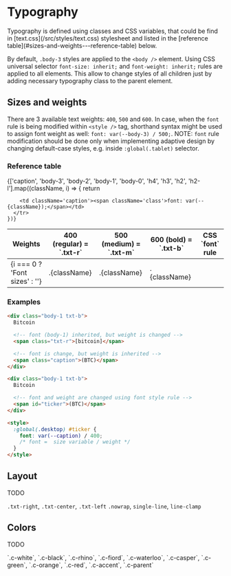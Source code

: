 
<Meta title='Design System/Typography' />

<style>
  {`
.class {
    font-family: monospace;
    border-radius: 4px;
    background: var(--porcelain);
    padding: 2px 4px;
    align-self: center;
}


table {
  border-spacing: 0;
}

table th,
table td{
  padding: 6px 12px;
  text-align: left;
}

table td {
  border-top: 1px solid var(--porcelain)
}

table th:first-of-type,
table td:first-of-type {
  border-right: 1px solid var(--porcelain)
}

table th:last-of-type,
table td:last-of-type {
  border-left: 1px solid var(--porcelain)
}
`}
</style>

# Typography

<Unstyled>
  Typography is defined using classes and CSS variables, that could be find in [text.css](/src/styles/text.css) stylesheet and listed in the [reference table](#sizes-and-weights---reference-table) below.

By default, `.body-3` styles are applied to the `<body />` element. Using CSS universal selector
`font-size: inherit;` and `font-weight: inherit;` rules are applied to all elements. This allow to
change styles of all children just by adding necessary typography class to the parent element.

</Unstyled>

## Sizes and weights

There are 3 available text weights: `400`, `500` and `600`. In case, when the `font` rule is being
modified within `<style />` tag, shorthand syntax might be used to assign font weight as well:
`font: var(--body-3) / 500;`. NOTE: `font` rule modification should be done only when implementing
adaptive design by changing default-case styles, e.g. inside `:global(.tablet)` selector.

### Reference table

<Unstyled>
<table className='border'>
<thead>
<tr>
<th>Weights</th>
<th>400 (regular) = `.txt-r`</th>
<th>500 (medium) = `.txt-m`</th>
<th>600 (bold) = `.txt-b`</th>
<th>CSS `font` rule</th>
</tr>
</thead>

<tbody>
    {['caption', 'body-3', 'body-2', 'body-1', 'body-0', 'h4', 'h3', 'h2', 'h2-l'].map((className, i) => {
      return <tr key={className} className={className}>
        <td className='body-3'>{i === 0 ? 'Font sizes' : ''}</td>
        <td className='txt-r'>.{className}</td>
        <td className='txt-m'>.{className}</td>
        <td className='txt-b'>.{className}</td>

        <td className='caption'><span className='class'>font: var(--{className});</span></td>
      </tr>
    })}

</tbody>
</table>
</Unstyled>

### Examples

<Unstyled>

```html
<div class="body-1 txt-b">
  Bitcoin

  <!-- font (body-1) inherited, but weight is changed -->
  <span class="txt-r">[bitcoin]</span>

  <!-- font is change, but weight is inherited -->
  <span class="caption">(BTC)</span>
</div>
```

```html
<div class="body-1 txt-b">
  Bitcoin

  <!-- font and weight are changed using font style rule -->
  <span id="ticker">(BTC)</span>
</div>

<style>
  :global(.desktop) #ticker {
    font: var(--caption) / 400;
    /* font =  size variable / weight */
  }
</style>
```

</Unstyled>

## Layout

<Unstyled>TODO</Unstyled>

<Unstyled>`.txt-right`, `.txt-center`, `.txt-left`</Unstyled>
<Unstyled>`.nowrap`, `single-line`, `line-clamp`</Unstyled>

## Colors

<Unstyled>TODO</Unstyled>

<Unstyled>
  `.c-white`, `.c-black`, `.c-rhino`, `.c-fiord`, `.c-waterloo`, `.c-casper`, `.c-green`,
  `.c-orange`, `.c-red`, `.c-accent`, `.c-parent`
</Unstyled>
